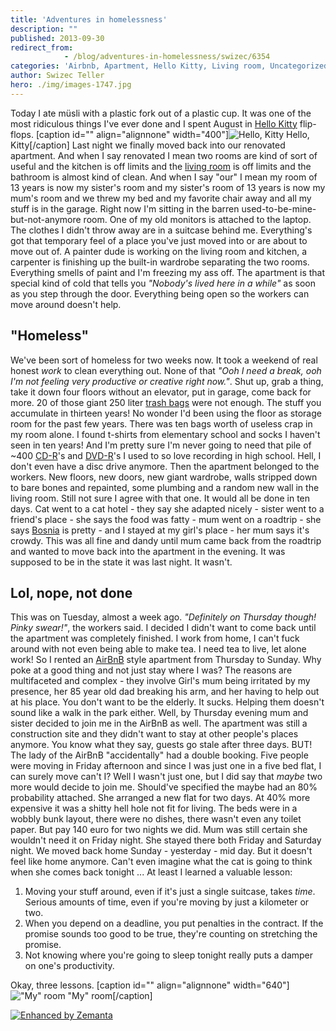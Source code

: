 ```yaml
---
title: 'Adventures in homelessness'
description: ""
published: 2013-09-30
redirect_from: 
            - /blog/adventures-in-homelessness/swizec/6354
categories: 'Airbnb, Apartment, Hello Kitty, Living room, Uncategorized'
author: Swizec Teller
hero: ./img/images-1747.jpg
---
```

Today I ate müsli with a plastic fork out of a plastic cup. It was one of the most ridiculous things I've ever done and I spent August in [Hello Kitty](http://en.wikipedia.org/wiki/Hello_Kitty "Hello Kitty") flip-flops. \[caption id="" align="alignnone" width="400"]![Hello, Kitty](./img/images-1747.jpg "Hello, Kitty") Hello, Kitty\[/caption] Last night we finally moved back into our renovated apartment. And when I say renovated I mean two rooms are kind of sort of useful and the kitchen is off limits and the [living room](http://en.wikipedia.org/wiki/Living_room "Living room") is off limits and the bathroom is almost kind of clean. And when I say "our" I mean my room of 13 years is now my sister's room and my sister's room of 13 years is now my mum's room and we threw my bed and my favorite chair away and all my stuff is in the garage. Right now I'm sitting in the barren used-to-be-mine-but-not-anymore room. One of my old monitors is attached to the laptop. The clothes I didn't throw away are in a suitcase behind me. Everything's got that temporary feel of a place you've just moved into or are about to move out of. A painter dude is working on the living room and kitchen, a carpenter is finishing up the built-in wardrobe separating the two rooms. Everything smells of paint and I'm freezing my ass off. The apartment is that special kind of cold that tells you _"Nobody's lived here in a while"_ as soon as you step through the door. Everything being open so the workers can move around doesn't help.

## "Homeless"

We've been sort of homeless for two weeks now. It took a weekend of real honest _work_ to clean everything out. None of that _"Ooh I need a break, ooh I'm not feeling very productive or creative right now."_. Shut up, grab a thing, take it down four floors without an elevator, put in garage, come back for more. 20 of those giant 250 liter [trash bags](http://en.wikipedia.org/wiki/Bin_bag "Bin bag") were not enough. The stuff you accumulate in thirteen years! No wonder I'd been using the floor as storage room for the past few years. There was ten bags worth of useless crap in my room alone. I found t-shirts from elementary school and socks I haven't seen in ten years! And I'm pretty sure I'm never going to need that pile of ~400 [CD-R](http://en.wikipedia.org/wiki/CD-R "CD-R")'s and [DVD-R](http://en.wikipedia.org/wiki/DVD-R "DVD-R")'s I used to so love recording in high school. Hell, I don't even have a disc drive anymore. Then the apartment belonged to the workers. New floors, new doors, new giant wardrobe, walls stripped down to bare bones and repainted, some plumbing and a random new wall in the living room. Still not sure I agree with that one. It would all be done in ten days. Cat went to a cat hotel - they say she adapted nicely - sister went to a friend's place - she says the food was fatty - mum went on a roadtrip - she says [Bosnia](<http://maps.google.com/maps?ll=44.0,18.0&spn=10.0,10.0&q=44.0,18.0 (Bosnia%20and%20Herzegovina)&t=h> "Bosnia and Herzegovina") is pretty - and I stayed at my girl's place - her mum says it's crowdy. This was all fine and dandy until mum came back from the roadtrip and wanted to move back into the apartment in the evening. It was supposed to be in the state it was last night. It wasn't.

## Lol, nope, not done

This was on Tuesday, almost a week ago. _"Definitely on Thursday though! Pinky swear!"_, the workers said. I decided I didn't want to come back until the apartment was completely finished. I work from home, I can't fuck around with not even being able to make tea. I need tea to live, let alone work! So I rented an [AirBnB](http://www.airbnb.com/ "Airbnb") style apartment from Thursday to Sunday. Why poke at a good thing and not just stay where I was? The reasons are multifaceted and complex - they involve Girl's mum being irritated by my presence, her 85 year old dad breaking his arm, and her having to help out at his place. You don't want to be the elderly. It sucks. Helping them doesn't sound like a walk in the park either. Well, by Thursday evening mum and sister decided to join me in the AirBnB as well. The apartment was still a construction site and they didn't want to stay at other people's places anymore. You know what they say, guests go stale after three days. BUT! The lady of the AirBnB "accidentally" had a double booking. Five people were moving in Friday afternoon and since I was just one in a five bed flat, I can surely move can't I? Well I wasn't just one, but I did say that _maybe_ two more would decide to join me. Should've specified the maybe had an 80% probability attached. She arranged a new flat for two days. At 40% more expensive it was a shitty hell hole not fit for living. The beds were in a wobbly bunk layout, there were no dishes, there wasn't even any toilet paper. But pay 140 euro for two nights we did. Mum was still certain she wouldn't need it on Friday night. She stayed there both Friday and Saturday night. We moved back home Sunday - yesterday - mid day. But it doesn't feel like home anymore. Can't even imagine what the cat is going to think when she comes back tonight ... At least I learned a valuable lesson:

1. Moving your stuff around, even if it's just a single suitcase, takes _time_. Serious amounts of time, even if you're moving by just a kilometer or two.
2. When you depend on a deadline, you put penalties in the contract. If the promise sounds too good to be true, they're counting on stretching the promise.
3. Not knowing where you're going to sleep tonight really puts a damper on one's productivity.

Okay, three lessons. \[caption id="" align="alignnone" width="640"]!["My" room](./img/images-1748.jpg '"My" room') "My" room\[/caption]

[![Enhanced by Zemanta](http://img.zemanta.com/zemified_e.png?x-id=2add8d3a-5e4c-4194-a0fb-5cf72f4dd0f7)](http://www.zemanta.com/?px "Enhanced by Zemanta")